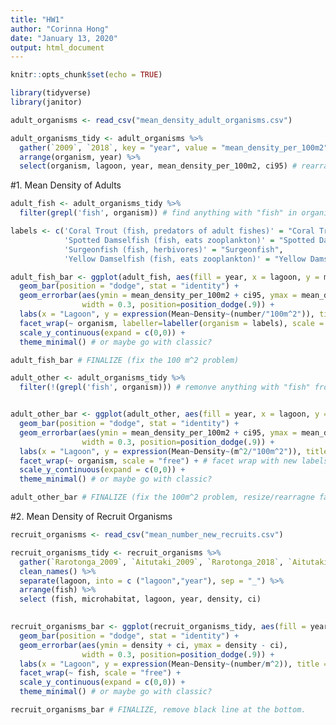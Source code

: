 ```yaml
---
title: "HW1"
author: "Corinna Hong"
date: "January 13, 2020"
output: html_document
---
```


```r
knitr::opts_chunk$set(echo = TRUE)
```

```r

library(tidyverse)
library(janitor)

```

```r

adult_organisms <- read_csv("mean_density_adult_organisms.csv")

```

```r

adult_organisms_tidy <- adult_organisms %>% 
  gather(`2009`, `2018`, key = "year", value = "mean_density_per_100m2") %>% 
  arrange(organism, year) %>% 
  select(organism, lagoon, year, mean_density_per_100m2, ci95) # rearranges columns

```

#1. Mean Density of Adults
</br>
```r

adult_fish <- adult_organisms_tidy %>% 
  filter(grepl('fish', organism)) # find anything with "fish" in organism column and keep it

labels <- c('Coral Trout (fish, predators of adult fishes)' = "Coral Trout", 
            'Spotted Damselfish (fish, eats zooplankton)' = "Spotted Damselfish",
            'Surgeonfish (fish, herbivores)' = "Surgeonfish",
            'Yellow Damselfish (fish, eats zooplankton)' = "Yellow Damselfish") # Rename organisms for facet labels

adult_fish_bar <- ggplot(adult_fish, aes(fill = year, x = lagoon, y = mean_density_per_100m2)) +
  geom_bar(position = "dodge", stat = "identity") + 
  geom_errorbar(aes(ymin = mean_density_per_100m2 + ci95, ymax = mean_density_per_100m2 - ci95), 
                width = 0.3, position=position_dodge(.9)) +  
  labs(x = "Lagoon", y = expression(Mean~Density~(number/"100m^2")), title = "Adult Fish Comparisons") +
  facet_wrap(~ organism, labeller=labeller(organism = labels), scale = "free") + # facet wrap with new labels
  scale_y_continuous(expand = c(0,0)) +  
  theme_minimal() # or maybe go with classic?

adult_fish_bar # FINALIZE (fix the 100 m^2 problem)

```


```r

adult_other <- adult_organisms_tidy %>% 
  filter(!(grepl('fish', organism))) # remonve anything with "fish" from organism column


adult_other_bar <- ggplot(adult_other, aes(fill = year, x = lagoon, y = mean_density_per_100m2)) +
  geom_bar(position = "dodge", stat = "identity") + 
  geom_errorbar(aes(ymin = mean_density_per_100m2 + ci95, ymax = mean_density_per_100m2 - ci95),
                width = 0.3, position=position_dodge(.9)) +  
  labs(x = "Lagoon", y = expression(Mean~Density~(m^2/"100m^2")), title = "Adult Organisms Comparisons") +
  facet_wrap(~ organism, scale = "free") + # facet wrap with new labels  
  scale_y_continuous(expand = c(0,0)) +
  theme_minimal() # or maybe go with classic?

adult_other_bar # FINALIZE (fix the 100m^2 problem, resize/rearragne facet graphs)

```

#2. Mean Density of Recruit Organisms
</br>
```r

recruit_organisms <- read_csv("mean_number_new_recruits.csv")

```

```r

recruit_organisms_tidy <- recruit_organisms %>%
  gather(`Rarotonga_2009`, `Aitutaki_2009`, `Rarotonga_2018`, `Aitutaki_2018`, key = "lagoon", value = "density") %>%
  clean_names() %>% 
  separate(lagoon, into = c ("lagoon","year"), sep = "_") %>% 
  arrange(fish) %>% 
  select (fish, microhabitat, lagoon, year, density, ci)
  
```

```r

recruit_organisms_bar <- ggplot(recruit_organisms_tidy, aes(fill = year, x = lagoon, y = density)) +
  geom_bar(position = "dodge", stat = "identity") +
  geom_errorbar(aes(ymin = density + ci, ymax = density - ci),
                width = 0.3, position=position_dodge(.9)) +  
  labs(x = "Lagoon", y = expression(Mean~Density~(number/m^2)), title = "Fish Recruits Comparisons") +
  facet_wrap(~ fish, scale = "free") +  
  scale_y_continuous(expand = c(0,0)) +
  theme_minimal() # or maybe go with classic?

recruit_organisms_bar # FINALIZE, remove black line at the bottom.

```

